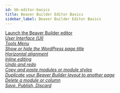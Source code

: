 ```yaml
---
id: bb-editor-basics
title: Beaver Builder Editor Basics
sidebar_label: Beaver Builder Editor Basics
---
```


<a className="jump-to" href="/next/beaver-builder/getting-started/bb-editor-basics/launch-builder" aria-label="Launch the Beaver Builder editor">
  <div className="jump-to--main">
    Launch the Beaver Builder editor
  </div>
  <div className="jump-to--icon">
    <i className="fas fa-chevron-right" />
  </div>
</a>

<a className="jump-to" href="/next/beaver-builder/getting-started/bb-editor-basics/user-interface" aria-label="User Interface (UI)">
  <div className="jump-to--main">
    User Interface (UI)
  </div>
  <div className="jump-to--icon">
    <i className="fas fa-chevron-right" />
  </div>
</a>

<a className="jump-to" href="/next/beaver-builder/getting-started/bb-editor-basics/tools-menu" aria-label="Tools Menu">
  <div className="jump-to--main">
    Tools Menu
  </div>
  <div className="jump-to--icon">
    <i className="fas fa-chevron-right" />
  </div>
</a>

<a className="jump-to" href="/next/beaver-builder/getting-started/bb-editor-basics/show-or-hide-the-wordpress-page-title" aria-label="Show or hide the WordPress page title">
  <div className="jump-to--main">
    Show or hide the WordPress page title
  </div>
  <div className="jump-to--icon">
    <i className="fas fa-chevron-right" />
  </div>
</a>

<a className="jump-to" href="/next/beaver-builder/getting-started/bb-editor-basics/alignment" aria-label="Horizontal alignment">
  <div className="jump-to--main">
    Horizontal alignment
  </div>
  <div className="jump-to--icon">
    <i className="fas fa-chevron-right" />
  </div>
</a>

<a className="jump-to" href="/next/beaver-builder/getting-started/bb-editor-basics/inline-editing" aria-label="Inline editing">
  <div className="jump-to--main">
    Inline editing
  </div>
  <div className="jump-to--icon">
    <i className="fas fa-chevron-right" />
  </div>
</a>

<a className="jump-to" href="/next/beaver-builder/getting-started/bb-editor-basics/undo-redo" aria-label="Undo and redo">
  <div className="jump-to--main">
    Undo and redo
  </div>
  <div className="jump-to--icon">
    <i className="fas fa-chevron-right" />
  </div>
</a>

<a className="jump-to" href="/beaver-builder/getting-started/bb-editor-basics/copy-and-paste-modules-or-module-styles" aria-label="Copy and paste modules or module styles">
  <div className="jump-to--main">
    Copy and paste modules or module styles
  </div>
  <div className="jump-to--icon">
    <i className="fas fa-chevron-right" />
  </div>
</a>

<a className="jump-to" href="/next/beaver-builder/getting-started/bb-editor-basics/duplicate-your-beaver-builder-layout-to-another-page" aria-label="Duplicate your Beaver Builder layout to another page">
  <div className="jump-to--main">
    Duplicate your Beaver Builder layout to another page
  </div>
  <div className="jump-to--icon">
    <i className="fas fa-chevron-right" />
  </div>
</a>

<a className="jump-to" href="/next/beaver-builder/getting-started/bb-editor-basics/delete-a-module-or-column" aria-label="Delete a module or column">
  <div className="jump-to--main">
    Delete a module or column
  </div>
  <div className="jump-to--icon">
    <i className="fas fa-chevron-right" />
  </div>
</a>

<a className="jump-to" href="/next/beaver-builder/getting-started/bb-editor-basics/save-publish-discard" aria-label="Save, Publish, Discard">
  <div className="jump-to--main">
    Save, Publish, Discard
  </div>
  <div className="jump-to--icon">
    <i className="fas fa-chevron-right" />
  </div>
</a>
